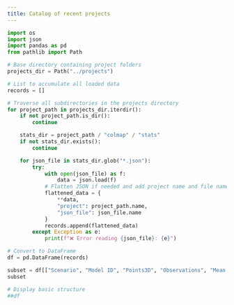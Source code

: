 ```yaml
---
title: Catalog of recent projects
---
```




```python

import os
import json
import pandas as pd
from pathlib import Path

# Base directory containing project folders
projects_dir = Path("../projects")

# List to accumulate all loaded data
records = []

# Traverse all subdirectories in the projects directory
for project_path in projects_dir.iterdir():
    if not project_path.is_dir():
        continue

    stats_dir = project_path / "colmap" / "stats"
    if not stats_dir.exists():
        continue

    for json_file in stats_dir.glob("*.json"):
        try:
            with open(json_file) as f:
                data = json.load(f)
            # Flatten JSON if needed and add project name and file name
            flattened_data = {
                **data,
                "project": project_path.name,
                "json_file": json_file.name
            }
            records.append(flattened_data)
        except Exception as e:
            print(f"❌ Error reading {json_file}: {e}")

# Convert to DataFrame
df = pd.DataFrame(records)

subset = df[["Scenario", "Model ID", "Points3D", "Observations", "Mean Reprojection Error"]]
subset
```


```python
# Display basic structure
##df
```
